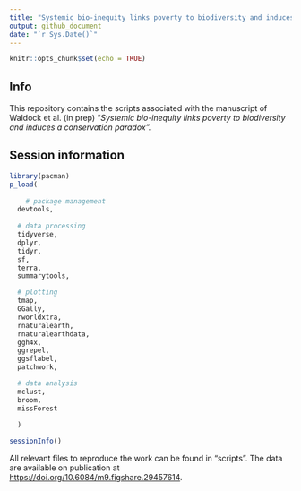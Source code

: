```yaml
---
title: "Systemic bio-inequity links poverty to biodiversity and induces a conservation paradox"
output: github_document
date: "`r Sys.Date()`"
---
```


```r
knitr::opts_chunk$set(echo = TRUE)
```

## Info

This repository contains the scripts associated with the manuscript of Waldock et al. (in prep) "*Systemic bio-inequity links poverty to biodiversity and induces a conservation paradox".*

## Session information

```r

library(pacman)
p_load(
  
    # package management
  devtools, 
  
  # data processing
  tidyverse,
  dplyr, 
  tidyr, 
  sf, 
  terra,
  summarytools, 

  # plotting
  tmap,
  GGally, 
  rworldxtra,
  rnaturalearth,
  rnaturalearthdata,
  ggh4x,
  ggrepel, 
  ggsflabel, 
  patchwork, 

  # data analysis
  mclust,
  broom, 
  missForest
  
  )

sessionInfo()
```

All relevant files to reproduce the work can be found in "scripts". The data are available on publication at <https://doi.org/10.6084/m9.figshare.29457614>.
